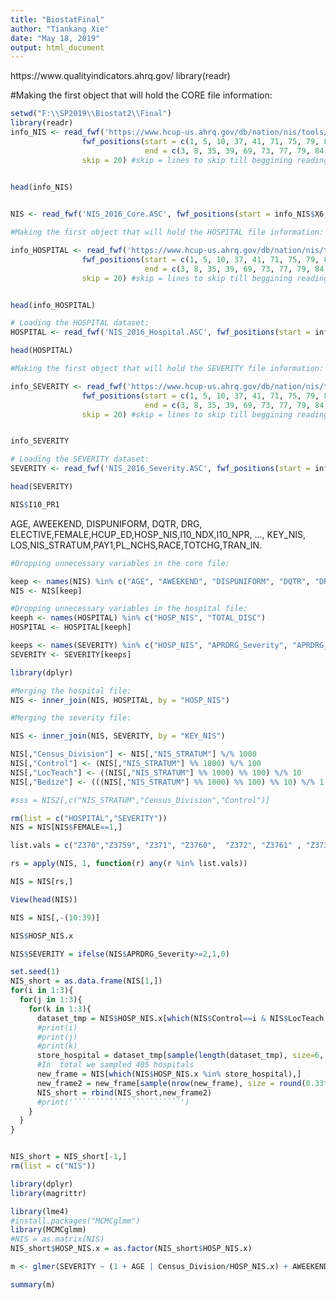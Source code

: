 ---
title: "BiostatFinal"
author: "Tiankang Xie"
date: "May 18, 2019"
output: html_document
---

https://www.qualityindicators.ahrq.gov/
library(readr)


#Making the first object that will hold the CORE file information:
```{r}
setwd("F:\\SP2019\\Biostat2\\Final")
library(readr)
info_NIS <- read_fwf('https://www.hcup-us.ahrq.gov/db/nation/nis/tools/stats/FileSpecifications_NIS_2016_Core.TXT', 
                fwf_positions(start = c(1, 5, 10, 37, 41, 71, 75, 79, 81, 86), 
                              end = c(3, 8, 35, 39, 69, 73, 77, 79, 84, 185)),  #use NA here for ragged (file ends abruptly when NA in last column)
                skip = 20) #skip = lines to skip till beggining reading the file
 

head(info_NIS)


NIS <- read_fwf('NIS_2016_Core.ASC', fwf_positions(start = info_NIS$X6, end = info_NIS$X7, col_names = info_NIS$X5)) 
```




```{r}
#Making the first object that will hold the HOSPITAL file information:

info_HOSPITAL <- read_fwf('https://www.hcup-us.ahrq.gov/db/nation/nis/tools/stats/FileSpecifications_NIS_2016_Hospital.TXT', 
                fwf_positions(start = c(1, 5, 10, 37, 41, 71, 75, 79, 81, 86), 
                              end = c(3, 8, 35, 39, 69, 73, 77, 79, 84, 185)),  #use NA here for ragged (file ends abruptly when NA in last column)
                skip = 20) #skip = lines to skip till beggining reading the file


head(info_HOSPITAL)
```

```{r}
# Loading the HOSPITAL dataset:
HOSPITAL <- read_fwf('NIS_2016_Hospital.ASC', fwf_positions(start = info_HOSPITAL$X6, end = info_HOSPITAL$X7, col_names = info_HOSPITAL$X5))   

head(HOSPITAL)
```


```{r}
#Making the first object that will hold the SEVERITY file information:

info_SEVERITY <- read_fwf('https://www.hcup-us.ahrq.gov/db/nation/nis/tools/stats/FileSpecifications_NIS_2016_Severity.TXT', 
                fwf_positions(start = c(1, 5, 10, 37, 41, 71, 75, 79, 81, 86), 
                              end = c(3, 8, 35, 39, 69, 73, 77, 79, 84, 185)),  #use NA here for ragged (file ends abruptly when NA in last column)
                skip = 20) #skip = lines to skip till beggining reading the file


info_SEVERITY


```

```{r}
# Loading the SEVERITY dataset:
SEVERITY <- read_fwf('NIS_2016_Severity.ASC', fwf_positions(start = info_SEVERITY$X6, end = info_SEVERITY$X7, col_names = info_SEVERITY$X5))   

head(SEVERITY)

NIS$I10_PR1
```

AGE, AWEEKEND, DISPUNIFORM, DQTR, DRG, ELECTIVE,FEMALE,HCUP_ED,HOSP_NIS,I10_NDX,I10_NPR, ..., KEY_NIS, LOS,NIS_STRATUM,PAY1,PL_NCHS,RACE,TOTCHG,TRAN_IN.
```{r}
#Dropping unnecessary variables in the core file:

keep <- names(NIS) %in% c("AGE", "AWEEKEND", "DISPUNIFORM", "DQTR", "DRG", "ELECTIVE", "FEMALE", "HCUP_ED", "HOSP_NIS", "I10_DX1", "I10_DX2", "I10_DX3", "I10_DX4", "I10_DX5", "I10_DX6", "I10_DX7", "I10_DX8", "I10_DX9", "I10_DX10", "I10_DX11", "I10_DX12", "I10_DX13", "I10_DX14", "I10_DX15", "I10_DX16", "I10_DX17", "I10_DX18", "I10_DX19", "I10_DX20", "I10_DX21", "I10_DX22", "I10_DX23", "I10_DX24", "I10_DX25", "I10_DX26", "I10_DX27", "I10_DX28", "I10_DX29", "I10_DX30", "I10_NDX", "I10_NPR", "I10_PR1", "I10_PR2", "I10_PR3", "I10_PR4", "I10_PR5", "I10_PR6", "I10_PR7", "I10_PR8", "I10_PR9", "I10_PR10", "I10_PR11", "I10_PR12", "I10_PR13", "I10_PR14", "I10_PR15", "KEY_NIS", "LOS", "PAY1", "PL_NCHS", "RACE", "TOTCHG", "TRAN_IN", "YEAR", "ZIPINC_QRTL","NIS_STRATUM" ) 
NIS <- NIS[keep]
```

```{r}
#Dropping unnecessary variables in the hospital file:
keeph <- names(HOSPITAL) %in% c("HOSP_NIS", "TOTAL_DISC")
HOSPITAL <- HOSPITAL[keeph]
```


```{r}
keeps <- names(SEVERITY) %in% c("HOSP_NIS", "APRDRG_Severity", "APRDRG_Risk_Mortality", "KEY_NIS")
SEVERITY <- SEVERITY[keeps]
```


```{r}
library(dplyr)

#Merging the hospital file:
NIS <- inner_join(NIS, HOSPITAL, by = "HOSP_NIS")

```

```{r}
#Merging the severity file:

NIS <- inner_join(NIS, SEVERITY, by = "KEY_NIS")

```


```{r}
NIS[,"Census_Division"] <- NIS[,"NIS_STRATUM"] %/% 1000
NIS[,"Control"] <- (NIS[,"NIS_STRATUM"] %% 1000) %/% 100
NIS[,"LocTeach"] <- ((NIS[,"NIS_STRATUM"] %% 1000) %% 100) %/% 10
NIS[,"Bedize"] <- (((NIS[,"NIS_STRATUM"] %% 1000) %% 100) %% 10) %/% 1

#sss = NIS2[,c("NIS_STRATUM","Census_Division","Control")]

rm(list = c("HOSPITAL","SEVERITY"))
NIS = NIS[NIS$FEMALE==1,]


```




```{r}

list.vals = c("Z370","Z3759", "Z371", "Z3760",  "Z372", "Z3761" , "Z373" , "Z3762" , "Z374" , "Z3763" , "Z3764" , "Z3751" , "Z3769" , "Z3752" , "Z377" , "Z3753" , "Z379", "Z3754","Z23")

rs = apply(NIS, 1, function(r) any(r %in% list.vals))

NIS = NIS[rs,]

View(head(NIS))

NIS = NIS[,-(10:39)]

NIS$HOSP_NIS.x

NIS$SEVERITY = ifelse(NIS$APRDRG_Severity>=2,1,0)

set.seed(1)
NIS_short = as.data.frame(NIS[1,])
for(i in 1:3){
  for(j in 1:3){
    for(k in 1:3){
      dataset_tmp = NIS$HOSP_NIS.x[which(NIS$Control==i & NIS$LocTeach ==j & NIS$Bedize ==k)]
      #print(i)
      #print(j)
      #print(k)
      store_hospital = dataset_tmp[sample(length(dataset_tmp), size=6, replace =F)]
      #In  total we sampled 405 hospitals
      new_frame = NIS[which(NIS$HOSP_NIS.x %in% store_hospital),]
      new_frame2 = new_frame[sample(nrow(new_frame), size = round(0.33*nrow(new_frame)), replace = F),]
      NIS_short = rbind(NIS_short,new_frame2)
      #print('````````````````````````')
    }
  }
}


NIS_short = NIS_short[-1,]
rm(list = c("NIS"))
```

```{r}
library(dplyr)
library(magrittr)

library(lme4)
#install.packages("MCMCglmm")
library(MCMCglmm)
#NIS = as.matrix(NIS)
NIS_short$HOSP_NIS.x = as.factor(NIS_short$HOSP_NIS.x)

m <- glmer(SEVERITY ~ (1 + AGE | Census_Division/HOSP_NIS.x) + AWEEKEND + (Control |Census_Division) + (LocTeach |Census_Division) + (Bedize |Census_Division) + (TOTAL_DISC|Census_Division), data =NIS_short,family = binomial(link = "logit"))

summary(m)
```